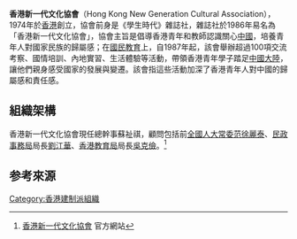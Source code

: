 {{copyedit|time=2016-08-14T00:42:30+00:00}}
'''香港新一代文化協會'''（Hong Kong New Generation Cultural Association），1974年於[[香港|香港]]創立，協會前身是《學生時代》雜誌社，雜誌社於1986年易名為「香港新一代文化協會」，協會主旨是倡導香港青年和教師認識關心[[中國|中國]]，培養青年人對國家民族的歸屬感；在[[國民教育|國民教育]]上，自1987年起，該會舉辦超過100項交流考察、國情培訓、內地實習、生活體驗等活動，帶領香港青年學子踏足[[中國大陸|中國大陸]]，讓他們親身感受國家的發展與變遷。該會指這些活動加深了香港青年人對中國的歸屬感和責任感。

==組織架構==
香港新一代文化協會現任總幹事蘇祉祺，顧問包括前[[全國人大常委|全國人大常委]][[范徐麗泰|范徐麗泰]]、[[民政事務局|民政事務局]]局長[[劉江華|劉江華]]、[[香港教育局|香港教育局]]局長[[吳克儉|吳克儉]]。<ref>[http://www.newgen.org.hk/introduction/consultant 香港新一代文化協會] 官方網站</ref>

== 参考來源 ==
{{Reflist}}

[[Category:香港建制派組織|Category:香港建制派組織]]